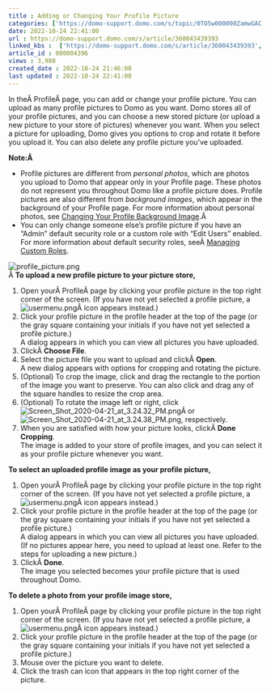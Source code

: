 ```yaml
---
title : Adding or Changing Your Profile Picture
categories: ['https://domo-support.domo.com/s/topic/0TO5w000000ZamwGAC']
date: 2022-10-24 22:41:00
url : https://domo-support.domo.com/s/article/360043439393
linked_kbs :  ['https://domo-support.domo.com/s/article/360043439393', 'https://domo-support.domo.com/s/article/360042925494', 'https://domo-support.domo.com/s/knowledge-base', 'https://domo-support.domo.com/s/article/360043429953', 'https://domo-support.domo.com/s/article/360043438973', 'https://domo-support.domo.com/s/article/360043429933', 'https://domo-support.domo.com/s/article/360043429693', 'https://domo-support.domo.com/s/topic/0TO5w000000ZamwGAC', 'https://domo-support.domo.com/s/article/360043439433', 'https://domo-support.domo.com/s/article/360043429913']
article_id : 000004396
views : 3,980
created_date : 2022-10-24 21:46:00
last updated : 2022-10-24 22:41:00
---
```




In theÂ ProfileÂ page, you can add or change your profile picture. You can upload as many profile pictures to Domo as you want. Domo stores all of your profile pictures, and you can choose a new stored picture (or upload a new picture to your store of pictures) whenever you want. When you select a picture for uploading, Domo gives you options to crop and rotate it before you upload it. You can also delete any profile picture you've uploaded.


**Note:Â**



* Profile pictures are different from *personal photos*, which are photos you upload to Domo that appear only in your Profile page. These photos do not represent you throughout Domo like a profile picture does. Profile pictures are also different from *background images*, which appear in the background of your Profile page. For more information about personal photos, see [Changing Your Profile Background Image](..\changing_your_profile_background_image\index.html "Managing Your Personal Photos").Â
* You can only change someone else's profile picture if you have an "Admin" default security role or a custom role with "Edit Users" enabled. For more information about default security roles, seeÂ [Managing Custom Roles](..\managing_custom_roles\index.html "Security Role Reference").


![profile_picture.png](profile_picture.png)  
 Â
**To upload a new profile picture to your picture store,**


1. Open yourÂ ProfileÂ page by clicking your profile picture in the top right corner of the screen. (If you have not yet selected a profile picture, a ![usermenu.png](usermenu.png)Â icon appears instead.)
2. Click your profile picture in the profile header at the top of the page (or the gray square containing your initials if you have not yet selected a profile picture.)  
 A dialog appears in which you can view all pictures you have uploaded.
3. ClickÂ **Choose File**.
4. Select the picture file you want to upload and clickÂ **Open**.  
 A new dialog appears with options for cropping and rotating the picture.
5. (Optional) To crop the image, click and drag the rectangle to the portion of the image you want to preserve. You can also click and drag any of the square handles to resize the crop area.
6. (Optional) To rotate the image left or right, click ![Screen_Shot_2020-04-21_at_3.24.32_PM.png](Screen_Shot_2020-04-21_at_3.24.32_PM.png)Â or ![Screen_Shot_2020-04-21_at_3.24.38_PM.png](Screen_Shot_2020-04-21_at_3.24.38_PM.png), respectively.
7. When you are satisfied with how your picture looks, clickÂ **Done Cropping**.  
 The image is added to your store of profile images, and you can select it as your profile picture whenever you want.


**To select an uploaded profile image as your profile picture,**


1. Open yourÂ ProfileÂ page by clicking your profile picture in the top right corner of the screen. (If you have not yet selected a profile picture, a ![usermenu.png](usermenu.png)Â icon appears instead.)
2. Click your profile picture in the profile header at the top of the page (or the gray square containing your initials if you have not yet selected a profile picture.)  
 A dialog appears in which you can view all pictures you have uploaded. (If no pictures appear here, you need to upload at least one. Refer to the steps for uploading a new picture.)
3. ClickÂ **Done**.  
 The image you selected becomes your profile picture that is used throughout Domo.


**To delete a photo from your profile image store,**


1. Open yourÂ ProfileÂ page by clicking your profile picture in the top right corner of the screen. (If you have not yet selected a profile picture, a ![usermenu.png](usermenu.png)Â icon appears instead.)
2. Click your profile picture in the profile header at the top of the page (or the gray square containing your initials if you have not yet selected a profile picture.)
3. Mouse over the picture you want to delete.
4. Click the trash can icon that appears in the top right corner of the picture.